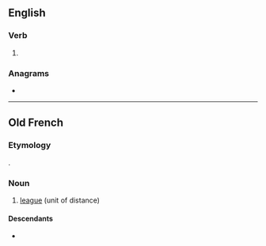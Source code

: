 ==English==

===Verb===
{{en-verb|liu}}

# {{obsolete typography of|live|lang=en}}

===Anagrams===
* {{anagrams|en|a=eilu|Lieu|euil|lieu}}

----

==Old French==

===Etymology===
{{etyl|la|fro}} {{m|la|leuca}}.

===Noun===
{{fro-noun|f}}

# [[league]] (unit of distance)

====Descendants====
* {{desc|fr|lieue}}
